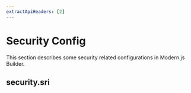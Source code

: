 ```yaml
---
extractApiHeaders: [2]
---
```


# Security Config

This section describes some security related configurations in Modern.js Builder.

## security.sri


<Sri />
